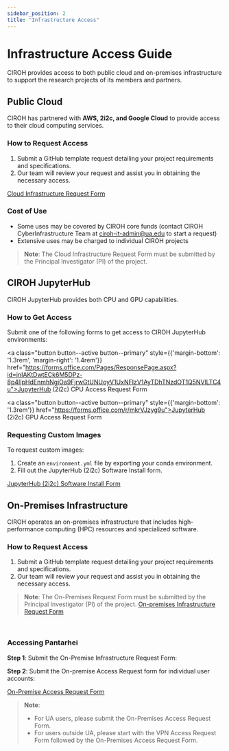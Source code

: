 ```yaml
---
sidebar_position: 2
title: "Infrastructure Access"
---
```


# Infrastructure Access Guide

CIROH provides access to both public cloud and on-premises infrastructure to support the research projects of its members and partners.
<Drawio content={simpleGraph} />

## Public Cloud

CIROH has partnered with **AWS, 2i2c, and Google Cloud** to provide access to their cloud computing services. 

### How to Request Access

1. Submit a GitHub template request detailing your project requirements and specifications.
2. Our team will review your request and assist you in obtaining the necessary access.

<a class="button button--active button--primary" href="https://github.com/CIROH-UA/NGIAB-CloudInfra/issues/new?assignees=&labels=infrastructure&projects=&template=case_studies_call.md&title=">Cloud Infrastructure Request Form</a>

### Cost of Use

- Some uses may be covered by CIROH core funds (contact CIROH CyberInfrastructure Team at ciroh-it-admin@ua.edu to start a request)
- Extensive uses may be charged to individual CIROH projects

> **Note**: The Cloud Infrastructure Request Form must be submitted by the Principal Investigator (PI) of the project.

## CIROH JupyterHub

CIROH JupyterHub provides both CPU and GPU capabilities.

### How to Get Access

Submit one of the following forms to get access to CIROH JupyterHub environments:

<a class="button button--active button--primary" style={{'margin-bottom': '1.3rem', 'margin-right': '1.4rem'}} href="https://forms.office.com/Pages/ResponsePage.aspx?id=jnIAKtDwtECk6M5DPz-8p4IIpHdEnmhNgjOa9FjrwGtUNUoyV1UxNFIzV1AyTDhTNzdOT1Q5NVlLTC4u">JupyterHub (2i2c) CPU Access Request Form</a>

<a class="button button--active button--primary" style={{'margin-bottom': '1.3rem'}} href="https://forms.office.com/r/mkrVJzyg9u">JupyterHub (2i2c) GPU Access Request Form</a>

### Requesting Custom Images

To request custom images:

1. Create an `environment.yml` file by exporting your conda environment.
2. Fill out the JupyterHub (2i2c) Software Install form.

<a class="button button--active button--primary" href="https://forms.office.com/Pages/ResponsePage.aspx?id=jnIAKtDwtECk6M5DPz-8p4IIpHdEnmhNgjOa9FjrwGtUNUoyV1UxNFIzV1AyTDhTNzdOT1Q5NVlLTC4u">JupyterHub (2i2c) Software Install Form</a>

## On-Premises Infrastructure

CIROH operates an on-premises infrastructure that includes high-performance computing (HPC) resources and specialized software.

### How to Request Access

1. Submit a GitHub template request detailing your project requirements and specifications.
2. Our team will review your request and assist you in obtaining the necessary access.
> **Note**: The On-Premises Request Form must be submitted by the Principal Investigator (PI) of the project.
<a class="button button--active button--primary" href="https://github.com/CIROH-UA/NGIAB-CloudInfra/issues/new?assignees=&labels=on-prem&projects=&template=onprem-request.md&title=">On-premises Infrastructure Request Form</a>
<br />

### Accessing Pantarhei

**Step 1**: Submit the On-Premise Infrastructure Request Form:


**Step 2**: Submit the On-premise Access Request form for individual user accounts:


<a class="button button--active button--primary" href="https://forms.office.com/Pages/ResponsePage.aspx?id=jnIAKtDwtECk6M5DPz-8p4IIpHdEnmhNgjOa9FjrwGtUMzdTOUpKVU5UWFNCU0ZQUlowS0cxV0xFRy4u">On-Premise Access Request Form</a>
<br />

> **Note**: 
> - For UA users, please submit the On-Premises Access Request Form. 
> - For users outside UA, please start with the VPN Access Request Form followed by the On-Premises Access Request Form.

